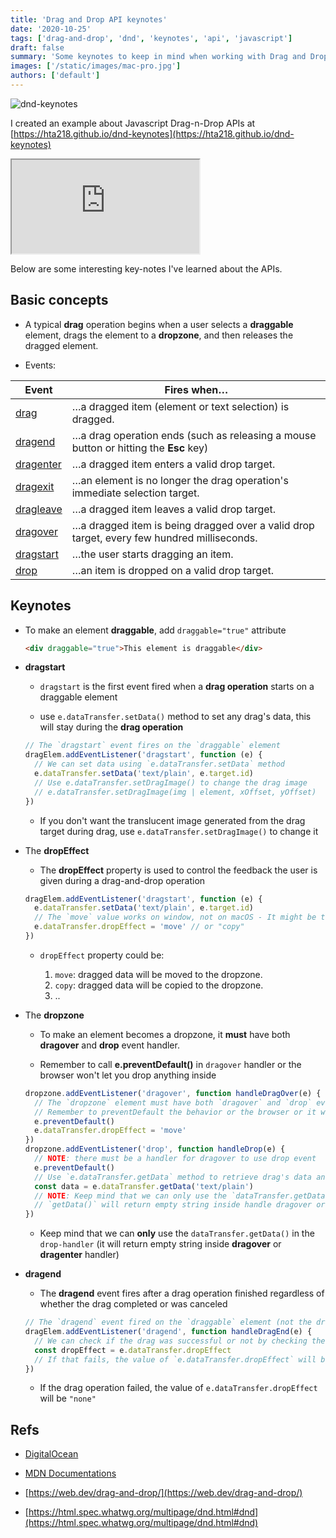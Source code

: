 ```yaml
---
title: 'Drag and Drop API keynotes'
date: '2020-10-25'
tags: ['drag-and-drop', 'dnd', 'keynotes', 'api', 'javascript']
draft: false
summary: 'Some keynotes to keep in mind when working with Drag and Drop APIs in Javascript'
images: ['/static/images/mac-pro.jpg']
authors: ['default']
---
```



![dnd-keynotes](/static/images/mac-pro.jpg)
<UnsplashLicense photoURL="https://unsplash.com/photos/ehyV_XOZ4iA" author="Douglas Lopes" />

I created an example about Javascript Drag-n-Drop APIs at [https://hta218.github.io/dnd-keynotes](https://hta218.github.io/dnd-keynotes)

<iframe
  src="https://hta218.github.io/dnd-keynotes/"
  title="DnD Examples by Andy"
  className="hidden xl:block"
  style={{ width: '100%', height: '1000px' }}
></iframe>

Below are some interesting key-notes I've learned about the APIs.

## Basic concepts

- A typical **drag** operation begins when a user selects a **draggable** element, drags the element to a **dropzone**, and then releases the dragged element.

- Events:

| Event                                                                                  | Fires when…                                                                                |
| -------------------------------------------------------------------------------------- | ------------------------------------------------------------------------------------------ |
| [drag](https://developer.mozilla.org/en-US/docs/Web/API/Document/drag_event)           | …a dragged item (element or text selection) is dragged.                                    |
| [dragend](https://developer.mozilla.org/en-US/docs/Web/API/Document/dragend_event)     | …a drag operation ends (such as releasing a mouse button or hitting the **Esc** key)       |
| [dragenter](https://developer.mozilla.org/en-US/docs/Web/API/Document/dragenter_event) | …a dragged item enters a valid drop target.                                                |
| [dragexit](https://developer.mozilla.org/en-US/docs/Web/API/Document/dragexit_event)   | …an element is no longer the drag operation's immediate selection target.                  |
| [dragleave](https://developer.mozilla.org/en-US/docs/Web/API/Document/dragleave_event) | …a dragged item leaves a valid drop target.                                                |
| [dragover](https://developer.mozilla.org/en-US/docs/Web/API/Document/dragover_event)   | …a dragged item is being dragged over a valid drop target, every few hundred milliseconds. |
| [dragstart](https://developer.mozilla.org/en-US/docs/Web/API/Document/dragstart_event) | …the user starts dragging an item.                                                         |
| [drop](https://developer.mozilla.org/en-US/docs/Web/API/Document/drop_event)           | …an item is dropped on a valid drop target.                                                |

## Keynotes

- To make an element **draggable**, add `draggable="true"` attribute

  ```html
  <div draggable="true">This element is draggable</div>
  ```

- **dragstart**

  - `dragstart` is the first event fired when a **drag operation** starts on a draggable element

  - use `e.dataTransfer.setData()` method to set any drag's data, this will stay during the **drag operation**

  ```js
  // The `dragstart` event fires on the `draggable` element
  dragElem.addEventListener('dragstart', function (e) {
    // We can set data using `e.dataTransfer.setData` method
    e.dataTransfer.setData('text/plain', e.target.id)
    // Use e.dataTransfer.setDragImage() to change the drag image
    // e.dataTransfer.setDragImage(img | element, xOffset, yOffset)
  })
  ```

  - If you don't want the translucent image generated from the drag target during drag, use `e.dataTransfer.setDragImage()` to change it

- The **dropEffect**

  - The **dropEffect** property is used to control the feedback the user is given during a drag-and-drop operation

  ```js
  dragElem.addEventListener('dragstart', function (e) {
    e.dataTransfer.setData('text/plain', e.target.id)
    // The `move` value works on window, not on macOS - It might be the problem of browser along with OS
    e.dataTransfer.dropEffect = 'move' // or "copy"
  })
  ```

  - `dropEffect` property could be:

    1. `move`: dragged data will be moved to the dropzone.
    2. `copy`: dragged data will be copied to the dropzone.
    3. ..

- The **dropzone**

  - To make an element becomes a dropzone, it **must** have both **dragover** and **drop** event handler.

  - Remember to call **e.preventDefault()** in `dragover` handler or the browser won't let you drop anything inside

  ```js
  dropzone.addEventListener('dragover', function handleDragOver(e) {
    // The `dropzone` element must have both `dragover` and `drop` event
    // Remember to preventDefault the behavior or the browser or it will not let you drop anything inside
    e.preventDefault()
    e.dataTransfer.dropEffect = 'move'
  })
  dropzone.addEventListener('drop', function handleDrop(e) {
    // NOTE: there must be a handler for dragover to use drop event
    e.preventDefault()
    // Use `e.dataTransfer.getData` method to retrieve drag's data and process them
    const data = e.dataTransfer.getData('text/plain')
    // NOTE: Keep mind that we can only use the `dataTransfer.getData()` in the `drop-handler`
    // `getData()` will return empty string inside handle dragover or dragenter
  })
  ```

  - Keep mind that we can **only** use the `dataTransfer.getData()` in the `drop-handler` (it will return empty string inside **dragover** or **dragenter** handler)

- **dragend**

  - The **dragend** event fires after a drag operation finished regardless of whether the drag completed or was canceled

  ```js
  // The `dragend` event fired on the `draggable` element (not the dropzone element)
  dragElem.addEventListener('dragend', function handleDragEnd(e) {
    // We can check if the drag was successful or not by checking the ʻe.dataTransfer.dropEffect` value
    const dropEffect = e.dataTransfer.dropEffect
    // If that fails, the value of `e.dataTransfer.dropEffect` will be "none"
  })
  ```

  - If the drag operation failed, the value of `e.dataTransfer.dropEffect` will be `"none"`

## Refs

- [DigitalOcean](https://www.digitalocean.com/community/tutorials/)

- [MDN Documentations](https://developer.mozilla.org/en-US/docs/Web/API/HTML_Drag_and_Drop_API)

- [https://web.dev/drag-and-drop/](https://web.dev/drag-and-drop/)

- [https://html.spec.whatwg.org/multipage/dnd.html#dnd](https://html.spec.whatwg.org/multipage/dnd.html#dnd)
